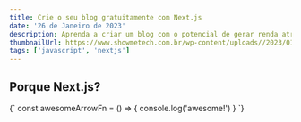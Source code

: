 ```yaml
---
title: Crie o seu blog gratuitamente com Next.js
date: '26 de Janeiro de 2023'
description: Aprenda a criar um blog com o potencial de gerar renda atraves de anuncios!
thumbnailUrl: https://www.showmetech.com.br/wp-content/uploads//2023/01/destacada-chat-gpt-passa-em-mba-showmetech-1920x1024.png
tags: ['javascript', 'nextjs']
---
```


## Porque Next.js?

<SyntaxHighlighter language="javascript">
    {`
        const awesomeArrowFn = () => {
            console.log('awesome!')
        }
    `}
</SyntaxHighlighter>
